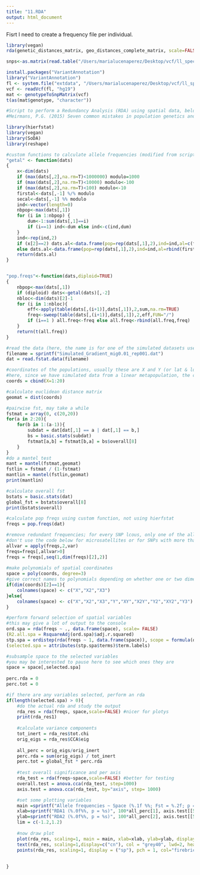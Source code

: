 ```yaml
---
title: "11.RDA"
output: html_document
---
```



Fisrt I need to create a frequency file per individual. 

```r
library(vegan)
rda(genetic_distances_matrix, geo_distances_complete_matrix, scale=FALSE, na.action = na.fail)

```

```r

snps<-as.matrix(read.table("/Users/marialucenaperez/Desktop/vcf/ll_species.vcf"))


```

```r
install.packages("VariantAnnotation")
library("VariantAnnotation")
fl <- system.file("extdata", "/Users/marialucenaperez/Desktop/vcf/ll_species.vcf", package="VariantAnnotation")
vcf <- readVcf(fl, "hg19")
mat <- genotypeToSnpMatrix(vcf)
t(as(mat$genotype, "character"))
```

```r
#Script to perform a Redundancy Analysis (RDA) using spatial data, belonging to the paper:
#Meirmans, P.G. (2015) Seven common mistakes in population genetics and how to avoid them; Molecular Ecology.

library(hierfstat)
library(vegan)
library(SoDA)
library(reshape)

#custom functions to calculate allele frequencies (modified from script by Jerome Goudet)
"getal" <- function(dats)
{
	x<-dim(dats)
	if (max(dats[,2],na.rm=T)<1000000) modulo=1000
	if (max(dats[,2],na.rm=T)<10000) modulo<-100
	if (max(dats[,2],na.rm=T)<100) modulo<-10
	firstal<-dats[,-1] %/% modulo
	secal<-dats[,-1] %% modulo
	ind<-vector(length=0)
	nbpop<-max(dats[,1])
	for (i in 1:nbpop) {
		dum<-1:sum(dats[,1]==i)
		if (i==1) ind<-dum else ind<-c(ind,dum)
	}
	ind<-rep(ind,2)
	if (x[2]==2) dats.al<-data.frame(pop=rep(dats[,1],2),ind=ind,al=c(firstal,secal))
	else dats.al<-data.frame(pop=rep(dats[,1],2),ind=ind,al=rbind(firstal,secal))
	return(dats.al)
}


"pop.freqs"<-function(dats,diploid=TRUE)
{
	nbpop<-max(dats[,1])
	if (diploid) dats<-getal(dats)[,-2]
	nbloc<-dim(dats)[2]-1
	for (i in 1:nbloc){
		eff<-apply(table(dats[,(i+1)],dats[,1]),2,sum,na.rm=TRUE)
		freq<-sweep(table(dats[,(i+1)],dats[,1]),2,eff,FUN="/")
		if (i==1 ) all.freq<-freq else all.freq<-rbind(all.freq,freq)
	}
	return(t(all.freq))
}

#read the data (here, the name is for one of the simulated datasets used for this paper; fill in your own dataset, which should be in Fstat format)
filename = sprintf("Simulated_Gradient_mig0.01_rep001.dat")
dat = read.fstat.data(filename)

#coordinates of the populations, usually these are X and Y (or lat & long) of every population and read from a file
#here, since we have simulated data from a linear metapopulation, the coordinates are simply 1 to 20
coords = cbind(X=1:20)

#calculate euclidean distance matrix
geomat = dist(coords)

#pairwise fst, may take a while
fstmat = array(0, c(20,20))
for(a in 2:20){
	for(b in 1:(a-1)){
		subdat = dat[dat[,1] == a | dat[,1] == b,]
		bs = basic.stats(subdat)
		fstmat[a,b] = fstmat[b,a] = bs$overall[8]
	}	
}
#do a mantel test
mant = mantel(fstmat,geomat)
fstlin = fstmat / (1-fstmat)
mantlin = mantel(fstlin,geomat)
print(mantlin)

#calculate overall fst
bstats = basic.stats(dat)
global_fst = bstats$overall[8]
print(bstats$overall)

#calculate pop freqs using custom function, not using hierfstat
freqs = pop.freqs(dat)

#remove redundant frequencies; for every SNP lcous, only one of the allele frequencies is informative (as the other is its complement)
#don't use the code below for microsatellites or for SNPs with more than two alleles
allvar = apply(freqs,2,var)
freqs=freqs[,allvar>0]
freqs = freqs[,seq(1,dim(freqs)[2],2)]
		
#make polynomials of spatial coordinates
space = poly(coords, degree=3)
#give correct names to polynomials depending on whether one or two dimensions are given in the coordinates (here only one is used)
if(dim(coords)[2]==1){
	colnames(space) <- c("X","X2","X3")
}else{
	colnames(space) <- c("X","X2","X3","Y","XY","X2Y","Y2","XY2","Y3")	
}

#perform forward selection of spatial variables
#this may give a lot of output to the console
ord.spa = rda(freqs ~ ., data.frame(space), scale= FALSE)
(R2.all.spa = RsquareAdj(ord.spa)$adj.r.squared)
stp.spa = ordistep(rda(freqs ~ 1, data.frame(space)), scope = formula(ord.spa), scale= FALSE, direction="forward", pstep = 1000)
(selected.spa = attributes(stp.spa$terms)$term.labels)

#subsample space to the selected variables
#you may be interested to pause here to see which ones they are
space = space[,selected.spa]
	
perc.rda = 0
perc.tot = 0

#if there are any variables selected, perform an rda
if(length(selected.spa) > 0){
	#do the actual rda and study the output
	rda_res = rda(freqs, space,scale=FALSE) #nicer for plotys
	print(rda_res1)
	
	#calculate variance components
	tot_inert = rda_res$tot.chi
	orig_eigs = rda_res$CCA$eig
	
	all_perc = orig_eigs/orig_inert
	perc.rda = sum(orig_eigs) / tot_inert
	perc.tot = global_fst * perc.rda	
	
	#test overall significance and per axis
	rda_test = rda(freqs~space,scale=FALSE) #better for testing
	overall.test = anova.cca(rda_test, step=1000)
	axis.test = anova.cca(rda_test, by="axis", step= 1000)

	#set some plotting variables
	main =sprintf("Allele frequencies ~ Space (%.1f %%; Fst = %.2f; p = %s)", 100*perc.rda, perc.tot, overall.test[[5]][1]);
	xlab=sprintf("RDA1 (%.0f%%, p = %s)", 100*all_perc[1], axis.test[[5]][1])
	ylab=sprintf("RDA2 (%.0f%%, p = %s)", 100*all_perc[2], axis.test[[5]][2])
	lim = c(-1.2,1.2)
	
	#now draw plot
	plot(rda_res, scaling=1, main = main, xlab=xlab, ylab=ylab, display=c("sp","cn"), type="none", xlim=lim, ylim=lim)
	text(rda_res, scaling=1,display=c("cn"), col = "grey40", lwd=2, head.arrow = 0.12)
	points(rda_res, scaling=1, display = ("sp"), pch = 1, col="firebrick3")
	
	
}

```

